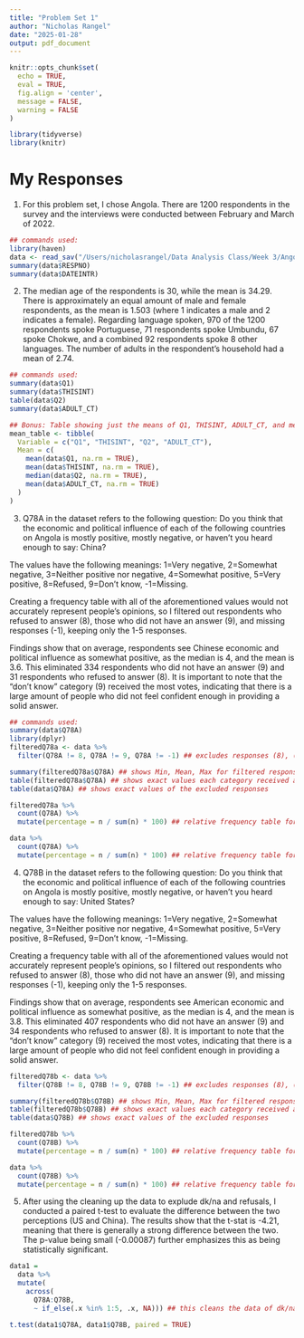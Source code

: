 ```yaml
---
title: "Problem Set 1"
author: "Nicholas Rangel"
date: "2025-01-28"
output: pdf_document
---
```



```r
knitr::opts_chunk$set(
  echo = TRUE,
  eval = TRUE,
  fig.align = 'center',
  message = FALSE,
  warning = FALSE
)

library(tidyverse)
library(knitr)
```

# My Responses

1. For this problem set, I chose Angola. There are 1200 respondents in the survey and the interviews were conducted between February and March of 2022.

```r
## commands used: 
library(haven)
data <- read_sav("/Users/nicholasrangel/Data Analysis Class/Week 3/AngolaAfrobarometer.sav")
summary(data$RESPNO) 
summary(data$DATEINTR)
```

2. The median age of the respondents is 30, while the mean is 34.29. There is approximately an equal amount of male and female respondents, as the mean is 1.503 (where 1 indicates a male and 2 indicates a female). Regarding language spoken, 970 of the 1200 respondents spoke Portuguese, 71 respondents spoke Umbundu, 67 spoke Chokwe, and a combined 92 respondents spoke 8 other languages. The number of adults in the respondent's household had a mean of 2.74. 

```r
## commands used: 
summary(data$Q1)
summary(data$THISINT)
table(data$Q2)
summary(data$ADULT_CT)

## Bonus: Table showing just the means of Q1, THISINT, ADULT_CT, and median of Q2
mean_table <- tibble(
  Variable = c("Q1", "THISINT", "Q2", "ADULT_CT"),
  Mean = c(
    mean(data$Q1, na.rm = TRUE),
    mean(data$THISINT, na.rm = TRUE),
    median(data$Q2, na.rm = TRUE),
    mean(data$ADULT_CT, na.rm = TRUE)
  )
)
```

3. Q78A in the dataset refers to the following question: Do you think that the economic and political influence of each of the following countries on Angola is mostly positive, mostly negative, or haven’t you heard enough to say: China? 

The values have the following meanings: 1=Very negative, 2=Somewhat negative, 3=Neither positive nor negative, 4=Somewhat positive, 5=Very positive, 8=Refused, 9=Don’t know, -1=Missing.

Creating a frequency table with all of the aforementioned values would not accurately represent people's opinions, so I filtered out respondents who refused to answer (8), those who did not have an answer (9), and missing responses (-1), keeping only the 1-5 responses. 

Findings show that on average, respondents see Chinese economic and political influence as somewhat positive, as the median is 4, and the mean is 3.6. This eliminated 334 respondents who did not have an answer (9) and 31 respondents who refused to answer (8). It is important to note that the "don't know" category (9) received the most votes, indicating that there is a large amount of people who did not feel confident enough in providing a solid answer.

```r
## commands used:
summary(data$Q78A)
library(dplyr)
filteredQ78a <- data %>%
  filter(Q78A != 8, Q78A != 9, Q78A != -1) ## excludes responses (8), (9), (-1)

summary(filteredQ78a$Q78A) ## shows Min, Mean, Max for filtered responses
table(filteredQ78a$Q78A) ## shows exact values each category received as votes
table(data$Q78A) ## shows exact values of the excluded responses

filteredQ78a %>%
  count(Q78A) %>%
  mutate(percentage = n / sum(n) * 100) ## relative frequency table for Q78A responses excluding answers (8), (9), (-1)

data %>%
  count(Q78A) %>%
  mutate(percentage = n / sum(n) * 100) ## relative frequency table for Q78A responses including the previously excluded answers for comparison

```

4. Q78B in the dataset refers to the following question: Do you think that the economic and political influence of each of the following countries on Angola is mostly positive, mostly negative, or haven’t you heard enough to say: United States?

The values have the following meanings: 1=Very negative, 2=Somewhat negative, 3=Neither positive nor negative, 4=Somewhat positive, 5=Very positive, 8=Refused, 9=Don’t know, -1=Missing.

Creating a frequency table with all of the aforementioned values would not accurately represent people's opinions, so I filtered out respondents who refused to answer (8), those who did not have an answer (9), and missing responses (-1), keeping only the 1-5 responses.

Findings show that on average, respondents see American economic and political influence as somewhat positive, as the median is 4, and the mean is 3.8. This eliminated 407 respondents who did not have an answer (9) and 34 respondents who refused to answer (8). It is important to note that the "don't know" category (9) received the most votes, indicating that there is a large amount of people who did not feel confident enough in providing a solid answer.

```r
filteredQ78b <- data %>%
  filter(Q78B != 8, Q78B != 9, Q78B != -1) ## excludes responses (8), (9), (-1)

summary(filteredQ78b$Q78B) ## shows Min, Mean, Max for filtered responses
table(filteredQ78b$Q78B) ## shows exact values each category received as votes
table(data$Q78B) ## shows exact values of the excluded responses

filteredQ78b %>%
  count(Q78B) %>%
  mutate(percentage = n / sum(n) * 100) ## relative frequency table for Q78B responses excluding answers (8), (9), (-1)

data %>%
  count(Q78B) %>%
  mutate(percentage = n / sum(n) * 100) ## relative frequency table for Q78B responses including the previously excluded answers for comparison

```

5. After using the cleaning up the data to explude dk/na and refusals, I conducted a paired t-test to evaluate the difference between the two perceptions (US and China). The results show that the t-stat is -4.21, meaning that there is generally a strong difference between the two. The p-value being small (-0.00087) further emphasizes this as being statistically significant.

```r

data1 =
  data %>%
  mutate(
    across(
      Q78A:Q78B, 
      ~ if_else(.x %in% 1:5, .x, NA))) ## this cleans the data of dk/na and refusals

t.test(data1$Q78A, data1$Q78B, paired = TRUE)
```
